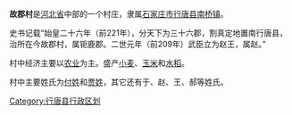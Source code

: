 {{Unreferenced|time=2021-01-17T10:27:29+00:00}}
'''故郡村'''是[[河北省|河北省]]中部的一个村庄，隶属[[石家庄市|石家庄市]][[行唐县|行唐县]][[南桥镇|南桥镇]]。

史书记载“始皇二十六年（前221年），分天下为三十六郡，割真定地置南行唐县，治所在今故郡村，属钜鹿郡。二世元年（前209年）武臣立为赵王，属赵。”

村中经济主要以[[农业|农业]]为主。盛产[[小麦|小麦]]、[[玉米|玉米]]和[[水稻|水稻]]。

村中主要姓氏为[[付姓|付姓]]和[[贾姓|贾姓]]，其它还有于、赵、王、郝等姓氏。


[[Category:行唐县行政区划|Category:行唐县行政区划]]